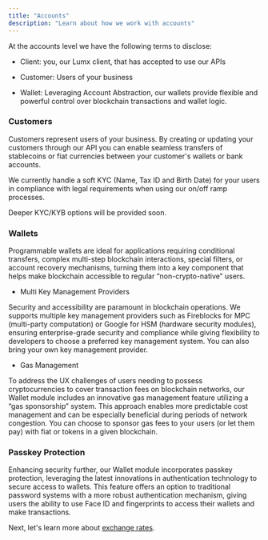 ```yaml
---
title: "Accounts"
description: "Learn about how we work with accounts"
---
```


At the accounts level we have the following terms to disclose:

* Client: you, our Lumx client, that has accepted to use our APIs

* Customer: Users of your business&#x20;

* Wallet: Leveraging Account Abstraction, our wallets provide flexible and powerful control over blockchain transactions and wallet logic.

### Customers

Customers represent users of your business. By creating or updating your customers through our API you can enable seamless transfers of stablecoins or fiat currencies between your customer's wallets or bank accounts.&#x20;

We currently handle a soft KYC (Name, Tax ID and Birth Date) for your users in compliance with legal requirements when using our on/off ramp processes.&#x20;

Deeper KYC/KYB options will be provided soon.&#x20;

### Wallets

Programmable wallets are ideal for applications requiring conditional transfers, complex multi-step blockchain interactions, special filters, or account recovery mechanisms, turning them into a key component that helps make blockchain accessible to regular “non-crypto-native” users.

* Multi Key Management Providers

Security and accessibility are paramount in blockchain operations. We supports multiple key management providers such as Fireblocks for MPC (multi-party computation) or Google for HSM (hardware security modules), ensuring enterprise-grade security and compliance while giving flexibility to developers to choose a preferred key management system. You can also bring your own key management provider.

* Gas Management

To address the UX challenges of users needing to possess cryptocurrencies to cover transaction fees on blockchain networks, our Wallet module includes an innovative gas management feature utilizing a “gas sponsorship” system. This approach enables more predictable cost management and can be especially beneficial during periods of network congestion. You can choose to sponsor gas fees to your users (or let them pay) with fiat or tokens in a given blockchain.

### Passkey Protection

Enhancing security further, our Wallet module incorporates passkey protection, leveraging the latest innovations in authentication technology to secure access to wallets. This feature offers an option to traditional password systems with a more robust authentication mechanism, giving users the ability to use Face ID and fingerprints to access their wallets and make transactions.

Next, let's learn more about [exchange rates](/concepts/exchangerates).